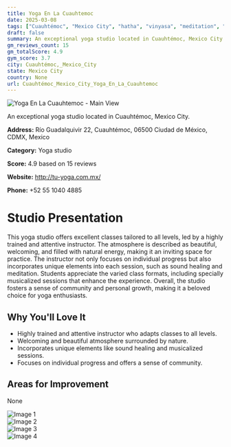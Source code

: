 ```yaml
---
title: Yoga En La Cuauhtemoc
date: 2025-03-08
tags: ["Cuauhtémoc", "Mexico City", "hatha", "vinyasa", "meditation", "welcoming", "surrounded by nature", "Cuauhtémoc, Mexico City"]  
draft: false
summary: An exceptional yoga studio located in Cuauhtémoc, Mexico City.
gm_reviews_count: 15
gm_totalScore: 4.9
gym_score: 3.7
city: Cuauhtémoc,_Mexico_City
state: Mexico City
country: None
url: Cuauhtémoc_Mexico_City_Yoga_En_La_Cuauhtemoc
---
```


<div className="aspect-[16/9] relative my-8">
  <img 
    src="https://lh5.googleusercontent.com/p/AF1QipPZw-EmuFLNS2IspNzGRluHYlAYx7FCK3R_NMqB=w1920-h1080-k-no"
    alt="Yoga En La Cuauhtemoc - Main View"
    className="object-cover absolute inset-0 w-full h-full rounded-lg"
  />
</div>

An exceptional yoga studio located in Cuauhtémoc, Mexico City.

**Address:** Río Guadalquivir 22, Cuauhtémoc, 06500 Ciudad de México, CDMX, Mexico

**Category:** Yoga studio

**Score:** 4.9 based on 15 reviews

**Website:** http://tu-yoga.com.mx/

**Phone:** +52 55 1040 4885

# Studio Presentation

This yoga studio offers excellent classes tailored to all levels, led by a highly trained and attentive instructor. The atmosphere is described as beautiful, welcoming, and filled with natural energy, making it an inviting space for practice. The instructor not only focuses on individual progress but also incorporates unique elements into each session, such as sound healing and meditation. Students appreciate the varied class formats, including specially musicalized sessions that enhance the experience. Overall, the studio fosters a sense of community and personal growth, making it a beloved choice for yoga enthusiasts.

## Why You'll Love It

- Highly trained and attentive instructor who adapts classes to all levels.
- Welcoming and beautiful atmosphere surrounded by nature.
- Incorporates unique elements like sound healing and musicalized sessions.
- Focuses on individual progress and offers a sense of community.

## Areas for Improvement

None

<div className="grid grid-cols-1 xl:grid-cols-2 gap-4 my-8">
<div className="aspect-[4/3] relative"><img src="https://lh5.googleusercontent.com/p/AF1QipOGm_mC2P7TLbF96VrUihzwxYW2rQbMXoPcmIAQ=w1920-h1080-k-no" alt="Image 1" className="object-cover absolute inset-0 w-full h-full rounded-lg" /></div>
<div className="aspect-[4/3] relative"><img src="https://lh5.googleusercontent.com/p/AF1QipPdGprD7dw4Sob_8ktpiheXa7ceCIwHAp4r6Mzr=w1920-h1080-k-no" alt="Image 2" className="object-cover absolute inset-0 w-full h-full rounded-lg" /></div>
<div className="aspect-[4/3] relative"><img src="https://lh5.googleusercontent.com/p/AF1QipPjVNpBf3Gc4BYEjq7Avz7hqKI47KZJJNEDO7u-=w1920-h1080-k-no" alt="Image 3" className="object-cover absolute inset-0 w-full h-full rounded-lg" /></div>
<div className="aspect-[4/3] relative"><img src="https://lh5.googleusercontent.com/p/AF1QipMXSDbKPhTCSuq89gzzrfSOd-WVq7MfretuStRY=w1920-h1080-k-no" alt="Image 4" className="object-cover absolute inset-0 w-full h-full rounded-lg" /></div>
</div>